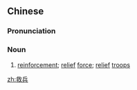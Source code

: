 ==Chinese==
{{zh-forms}}

===Pronunciation===
{{zh-pron
|m=jiùbīng
|mn=kiù-peng
|cat=n
}}

===Noun===
{{zh-noun}}

# [[reinforcement]]; [[relief]] [[force]]; [[relief]] [[troop]]s

[[zh:救兵]]